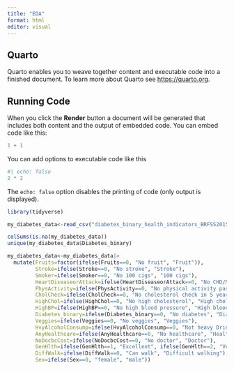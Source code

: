 ```yaml
---
title: "EDA"
format: html
editor: visual
---
```


## Quarto

Quarto enables you to weave together content and executable code into a finished document. To learn more about Quarto see <https://quarto.org>.

## Running Code

When you click the **Render** button a document will be generated that includes both content and the output of embedded code. You can embed code like this:

```r
1 + 1
```

You can add options to executable code like this

```r
#| echo: false
2 * 2
```

The `echo: false` option disables the printing of code (only output is displayed).


```r
library(tidyverse)
```

```r
my_diabetes_data<-read_csv("diabetes_binary_health_indicators_BRFSS2015.csv")
```

```r
colSums(is.na(my_diabetes_data))
unique(my_diabetes_data$Diabetes_binary)
```

```r
my_diabetes_data<-my_diabetes_data|>
  mutate(Fruits=factor(ifelse(Fruits==0, "No fruit", "Fruit")),
         Stroke=ifelse(Stroke==0, "No stroke", "Stroke"),
         Smoker=ifelse(Smoker==0, "No 100 cigs", "100 cigs"),
         HeartDiseaseorAttack=ifelse(HeartDiseaseorAttack==0, "No CHD/MI", "CHD/MI"),
         PhysActivity=ifelse(PhysActivity==0, "No physical activity past 30 days", "Physical activity past 30 days"),
         CholCheck=ifelse(CholCheck==0, "No cholesterol check in 5 years", "Cholesterol check in past 5 years"),
         HighChol=ifelse(HighChol==0, "No high cholesterol", "High cholesterol"),
         HighBP=ifelse(HighBP==0, "No high blood pressure", "High blood pressure"),
         Diabetes_binary=ifelse(Diabetes_binary==0, "No diabetes", "Diabetes"),
         Veggies=ifelse(Veggies==0, "No veggies", "Veggies"),
         HvyAlcoholConsump=ifelse(HvyAlcoholConsump==0, "Not heavy Drinker", "Heavy Drinker"),
         AnyHealthcare=ifelse(AnyHealthcare==0, "No healthcare", "Healthcare"),
         NoDocbcCost=ifelse(NoDocbcCost==0, "No doctor", "Doctor"),
         GenHlth=ifelse(GenHlth==1, "Excellent", ifelse(GenHlth==2, "Very good", ifelse(GenHlth==3, "Good", ifelse(GenHlth==4, "Fair", "Poor")))),
         DiffWalk=ifelse(DiffWalk==0, "Can walk", "Difficult walking"),
         Sex=ifelse(Sex==0, "female", "male"))

```

```r

```

